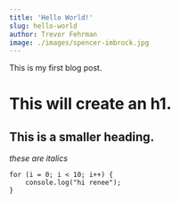 ```yaml
---
title: 'Hello World!'
slug: hello-world
author: Trevor Fehrman
image: ./images/spencer-imbrock.jpg
---
```


This is my first blog post.

# This will create an h1.

## This is a smaller heading.

_these are italics_

```
for (i = 0; i < 10; i++) {
    console.log("hi renee");
}
```
